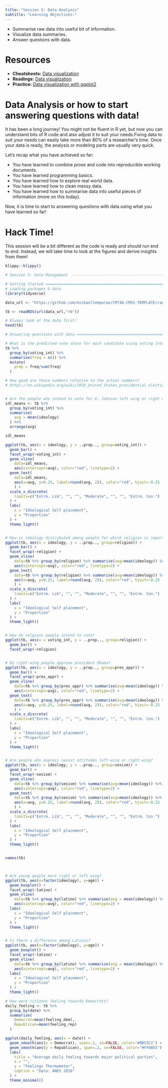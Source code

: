 ```yaml
---
title: "Session 5: Data Analysis"
subtitle: "Learning Objectives:"
---
```


- Summarise raw data into useful bit of information.
- Visualize data summaries.
- Answer questions with data.

# Resources

- **Cheatsheets:** [Data visualization](https://github.com/rstudio/cheatsheets/raw/master/data-visualization-2.1.pdf)
- **Readings:** [Data visualization](https://r4ds.had.co.nz/data-visualisation.html)
- **Practice:** [Data visualization with ggplot2](https://learn.datacamp.com/courses/introduction-to-data-visualization-with-ggplot2)


# Data Analysis or how to start answering questions with data!

It has been a long journey! You might not be fluent in R yet, but now you can understand bits of R code and also adjust it to suit your needs.Fixing data to suit your needs can easily take more than 80% of a researcher's time. Once your data is ready, the analysis or modeling parts are usually very quick.

Let's recap what you have achieved so far:

- You have learned to combine prose and code into reproducible working documents.
- You have learned programming basics.
- You have learned how to explore real world data.
- You have learned how to clean messy data.
- You have learned how to summarise data into useful pieces of information (more on this today).

Now, it is time to start to answering questions with data using what you have learned so far!

# Hack Time!

This session will be a bit different as the code is ready and should run end to end. Instead, we will take time to look at the figures and derive insights from them!

```r
klippy::klippy()
```

```r
# Session 5: Data Management  --------------------------------------------------

# Getting Started ==============================================================
# Loading packages & data
library(tidyverse)

data_url <- "https://github.com/mickaeltemporao/CMT4A-CMSS-TEMPLATE/raw/main/data/clean_2016.rds"

tb <- readRDS(url(data_url,"rb"))

# Always look at the data first!
head(tb)

# Answering questions with data ================================================

# What is the predicted vote share for each candidate using voting intentions?
tb %>%
  group_by(voting_int) %>%
  summarise(freq = n()) %>%
  mutate(
    prop = freq/sum(freq)
  )

# How good are those numbers relative to the actual numbers?
# https://en.wikipedia.org/wiki/2016_United_States_presidential_election#Electoral_results


# Are the people who intend to vote for G. Johnson left wing or right wing?
idl_means <- tb %>%
  group_by(voting_int) %>%
  summarise(
    avg = mean(ideology)
  ) %>%
  arrange(avg)

idl_means

ggplot(tb, aes(x = ideology, y = ..prop.., group=voting_int)) +
  geom_bar() +
  facet_wrap(~voting_int) +
  geom_vline(
    data=idl_means,
    aes(xintercept=avg), color="red", linetype=2) +
  geom_text(
    data=idl_means,
    aes(x=avg, y=0.25, label=round(avg, 2)), color="red", hjust=-0.25
    ) +
  scale_x_discrete(
    limits=c("Extrm. Lib", "", "", "Moderate", "", "", "Extrm. Con.")
  ) +
  labs(
    x = "Ideological Self placement",
    y = "Proportion"
  ) +
  theme_light()


# How is ideology distributed among people for which religion is important?
ggplot(tb, aes(x = ideology, y = ..prop.., group=religion)) +
  geom_bar() +
  facet_wrap(~religion) +
  geom_vline(
    data=tb %>% group_by(religion) %>% summarise(avg=mean(ideology)) %>% arrange(avg),
    aes(xintercept=avg), color="red", linetype=2) +
  geom_text(
    data=tb %>% group_by(religion) %>% summarise(avg=mean(ideology)) %>% arrange(avg),
    aes(x=avg, y=0.25, label=round(avg, 2)), color="red", hjust=-0.25
    ) +
  scale_x_discrete(
    limits=c("Extrm. Lib", "", "", "Moderate", "", "", "Extrm. Con.")
  ) +
  labs(
    x = "Ideological Self placement",
    y = "Proportion"
  ) +
  theme_light()


# How do relgious people intend to vote?
ggplot(tb, aes(x = voting_int, y = ..prop.., group=religion)) +
  geom_bar() +
  facet_wrap(~religion)


# Do right-wing people approve president Obama?
ggplot(tb, aes(x = ideology, y = ..prop.., group=pres_appr)) +
  geom_bar() +
  facet_wrap(~pres_appr) +
  geom_vline(
    data=tb %>% group_by(pres_appr) %>% summarise(avg=mean(ideology)) %>% arrange(avg),
    aes(xintercept=avg), color="red", linetype=2) +
  geom_text(
    data=tb %>% group_by(pres_appr) %>% summarise(avg=mean(ideology)) %>% arrange(avg),
    aes(x=avg, y=0.25, label=round(avg, 2)), color="red", hjust=-0.25
    ) +
  scale_x_discrete(
    limits=c("Extrm. Lib", "", "", "Moderate", "", "", "Extrm. Con.")
  ) +
  labs(
    x = "Ideological Self placement",
    y = "Proportion"
  ) +
  theme_light()


# Are people who express sexist attitudes left-wing or right-wing?
ggplot(tb, aes(x = ideology, y = ..prop.., group=sexism)) +
  geom_bar() +
  facet_wrap(~sexism) +
  geom_vline(
    data=tb %>% group_by(sexism) %>% summarise(avg=mean(ideology)) %>% arrange(avg),
    aes(xintercept=avg), color="red", linetype=2) +
  geom_text(
    data=tb %>% group_by(sexism) %>% summarise(avg=mean(ideology)) %>% arrange(avg),
    aes(x=avg, y=0.25, label=round(avg, 2)), color="red", hjust=-0.25
    ) +
  scale_x_discrete(
    limits=c("Extrm. Lib", "", "", "Moderate", "", "", "Extrm. Con.")
  ) +
  labs(
    x = "Ideological Self placement",
    y = "Proportion"
  ) +
  theme_light()


names(tb)



# Are young people more right or left wing?
ggplot(tb, aes(x=factor(ideology), y=age)) +
  geom_boxplot() +
  facet_wrap(~latino) +
  geom_vline(
    data=tb %>% group_by(latino) %>% summarise(avg = mean(ideology)) %>% arrange(avg),
    aes(xintercept=avg), color="red", linetype=2) +
  labs(
    x = "Ideological Self placement",
    y = "Proportion"
  ) +
  theme_light()


# Is there a difference among Latinos?
ggplot(tb, aes(x=factor(ideology), y=age)) +
  geom_boxplot() +
  facet_wrap(~latino) +
  geom_vline(
    data=tb %>% group_by(latino) %>% summarise(avg = mean(ideology)) %>% arrange(avg),
    aes(xintercept=avg), color="red", linetype=2) +
  labs(
    x = "Ideological Self placement",
    y = "Proportion"
  ) +
  theme_light()

# How were citizens feeling towards Democrats?
daily_feeling <- tb %>%
  group_by(date) %>%
  summarise(
    Democrat=mean(feeling_dem),
    Republican=mean(feeling_rep)
  )

ggplot(daily_feeling, aes(x = date)) +
  geom_smooth(aes(y = Democrat), span=.2, se=FALSE, color="#0B53C1") +
  geom_smooth(aes(y = Republican), span=.2, se=FALSE, color="#FF0055") +
  labs(
    title = "Average daily feeling towards major political parties",
    x = "",
    y = "Feelings Thermometer",
    caption = "Data: ANES 2016"
  ) +
  theme_minimal()

```

